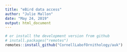 ```yaml
---
title: "eBird data access"
author: "Julie Mallon"
date: "May 24, 2019"
output: html_document
---
```


```r
# or install the development version from github
# install.packages("remotes")
remotes::install_github("CornellLabofOrnithology/auk")
```

